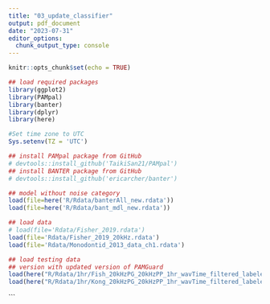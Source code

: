 ```yaml
---
title: "03_update_classifier"
output: pdf_document
date: "2023-07-31"
editor_options: 
  chunk_output_type: console
---
```


```r
knitr::opts_chunk$set(echo = TRUE)
```

```r
## load required packages
library(ggplot2)
library(PAMpal)
library(banter)
library(dplyr)
library(here)

#Set time zone to UTC
Sys.setenv(TZ = 'UTC')

## install PAMpal package from GitHub
# devtools::install_github('TaikiSan21/PAMpal')
## install BANTER package from GitHub
# devtools::install_github('ericarcher/banter')

```

```r
## model without noise category
load(file=here('R/Rdata/banterAll_new.rdata'))
load(file=here('R/Rdata/bant_mdl_new.rdata'))

## load data
# load(file='Rdata/Fisher_2019.rdata')
load(file='Rdata/Fisher_2019_20kHz.rdata')
load(file='Rdata/Monodontid_2013_data_ch1.rdata')

## load testing data
## version with updated version of PAMGuard
load(here("R/Rdata/1hr/Fish_20kHzPG_20kHzPP_1hr_wavTime_filtered_labeled.rdata"))
load(here("R/Rdata/1hr/Kong_20kHzPG_20kHzPP_1hr_wavTime_filtered_labeled.rdata"))

```

```

